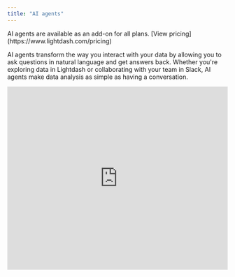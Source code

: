 ```yaml
---
title: "AI agents"
---
```


<Info>
AI agents are available as an add-on for all plans. [View pricing](https://www.lightdash.com/pricing)
</Info>

AI agents transform the way you interact with your data by allowing you to ask questions in natural language and get answers back. Whether you're exploring data in Lightdash or collaborating with your team in Slack, AI agents make data analysis as simple as having a conversation.

<Frame>
  <iframe
    width="100%"
    height="420"
    src="https://www.loom.com/embed/fbc7071e2b2b46739657cd451062e4d9"
    frameborder="0"
    webkitallowfullscreen
    mozallowfullscreen
    allowfullscreen
  />
</Frame>

AI agents automatically select the most relevant data models and metrics to answer your questions, build and execute queries with appropriate dimensions, metrics, and filters, and present results in the most insightful format.

## What you'll learn

This guide covers everything you need to know about AI agents in Lightdash:

<CardGroup cols={2}>
  <Card title="Getting started" icon="rocket" href="/guides/ai-agents/getting-started">
    Create and configure your first AI agent
  </Card>
  <Card title="Using AI agents" icon="messages" href="/guides/ai-agents/using-ai-agents">
    Learn how to interact with agents in Lightdash and Slack
  </Card>
  <Card title="Agent memory" icon="brain" href="/guides/ai-agents/agent-memory">
    How agents learn from your corrections and feedback
  </Card>
  <Card title="Self-improvement" icon="sparkles" href="/guides/ai-agents/self-improvement">
    Enable agents to improve your semantic layer automatically
  </Card>
  <Card title="Best practices" icon="lightbulb" href="/guides/ai-agents/best-practices">
    Optimize your agents with documentation and instructions
  </Card>
  <Card title="Data access control" icon="shield" href="/guides/ai-agents/data-access">
    Understand how agents access and use your data
  </Card>
  <Card title="Evaluations" icon="clipboard-check" href="/guides/ai-agents/evaluations">
    Test and validate your agent's performance
  </Card>
</CardGroup>

## Quick start

Ready to get started? Follow these steps:

1. **[Create your first agent](/guides/ai-agents/getting-started)** - Set up a new AI agent in your Lightdash project
2. **[Configure access](/guides/ai-agents/getting-started#limiting-access-to-specific-explores-and-fields)** - Use tags to control which data the agent can access
3. **[Write instructions](/guides/ai-agents/best-practices#writing-effective-instructions)** - Provide context to help the agent understand your business
4. **[Connect to Slack](/guides/ai-agents/using-ai-agents#using-ai-agents-in-slack)** (optional) - Enable team collaboration through Slack

## Key features

- **Natural language queries** - Ask questions in plain English and get instant answers
- **Automatic visualizations** - Get charts and tables generated based on your questions
- **Slack integration** - Collaborate with your team directly in Slack channels
- **Memory and learning** - Agents remember corrections and improve over time
- **Self-improvement** - Agents can propose changes to your semantic layer (Beta)
- **Access control** - Fine-grained control over data access and permissions
- **Multiple agents** - Create specialized agents for different teams or use cases

